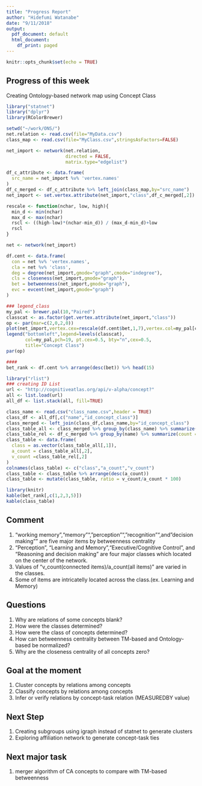 ```yaml
---
title: "Progress Report"
author: "Hidefumi Watanabe"
date: "9/11/2018"
output:
  pdf_document: default
  html_document:
    df_print: paged
---
```

```r
knitr::opts_chunk$set(echo = TRUE)
```


## Progress of this week
Creating Ontology-based network map using Concept Class

```r
library("statnet")
library("dplyr")
library(RColorBrewer)

setwd("~/work/ONS/")
net.relation <- read.csv(file="MyData.csv")
class_map <- read.csv(file="MyClass.csv",stringsAsFactors=FALSE)

net_import <- network(net.relation,
                      directed = FALSE,
                      matrix.type="edgelist")

df_c_attribute <- data.frame(
  src_name = net_import %v% 'vertex.names'
)
df_c_merged <- df_c_attribute %>% left_join(class_map,by="src_name")
net_import <- set.vertex.attribute(net_import,"class",df_c_merged[,2])

rescale <- function(nchar, low, high){
  min_d <- min(nchar)
  max_d <- max(nchar)
  rscl <- ((high-low)*(nchar-min_d)) / (max_d-min_d)+low
  rscl
}

net <- network(net_import)

df.cent <- data.frame(
  con = net %v% 'vertex.names',
  cla = net %v% 'class',
  deg = degree(net_import,gmode="graph",cmode="indegree"),
  cls = closeness(net_import,gmode="graph"),
  bet = betweenness(net_import,gmode="graph"),
  evc = evcent(net_import,gmode="graph")
)

### legend_class
my_pal <- brewer.pal(10,"Paired")
classcat <- as.factor(get.vertex.attribute(net_import,"class"))
op <- par(mar=c(2,0,2,0))
plot(net_import,vertex.cex=rescale(df.cent$bet,1,7),vertex.col=my_pal[classcat],main="Concepts colored by Class")
legend("bottomleft",legend=levels(classcat),
       col=my_pal,pch=19, pt.cex=0.5, bty="n",cex=0.5,
       title="Concept Class")
par(op)

####
bet_rank <- df.cent %>% arrange(desc(bet)) %>% head(15)

library("rlist")
### creating ID List
url <- "http://cognitiveatlas.org/api/v-alpha/concept?"
all <- list.load(url)
all_df <- list.stack(all, fill=TRUE)

class_name <- read.csv("class_name.csv",header = TRUE)
class_df <- all_df[,c("name","id_concept_class")]
class_merged <- left_join(class_df,class_name,by="id_concept_class")
class_table_all <- class_merged %>% group_by(class_name) %>% summarize(count = n()) #%>% arrange(desc(count))
class_table_rel <- df_c_merged %>% group_by(name) %>% summarize(count = n()) #%>% arrange(desc(count))
class_table <- data.frame(
  class = as.vector(class_table_all[,1]),
  a_count = class_table_all[,2],
  v_count =class_table_rel[,2]
)
colnames(class_table) <- c("class","a_count","v_count")
class_table <- class_table %>% arrange(desc(a_count))
class_table <- mutate(class_table, ratio = v_count/a_count * 100)

library(knitr)
kable(bet_rank[,c(1,2,3,5)])
kable(class_table)
```

## Comment
1. "working memory","memory"", "perception"", "recognition"",and "decision making"" are five major items by betweenness centrality
2. "Perception", "Learning and Memory","Executive/Cognitive Control", and "Reasoning and decision making" are four major classes which located on the center of the network.
3. Values of "v_count(connected items)/a_count(all items)" are varied in the classes.
4. Some of items are intricatelly located across the class.(ex. Learning and Memory) 

## Questions
1. Why are relations of some concepts blank?
2. How were the classes determined?
3. How were the class of concepts determined?
4. How can betweenness centrality between TM-based and Ontology-based be normalized?
5. Why are the closeness centrality of all concepts zero?

## Goal at the moment
1. Cluster concepts by relations among concepts
2. Classify concepts by relations among concepts
3. Infer or verify relations by concept-task relation (MEASUREDBY value)

## Next Step
1. Creating subgroups using igraph instead of statnet to generate clusters
2. Exploring affiliation network to generate concept-task ties

## Next major task
1. merger algorithm of CA concepts to compare with TM-based betweenness



